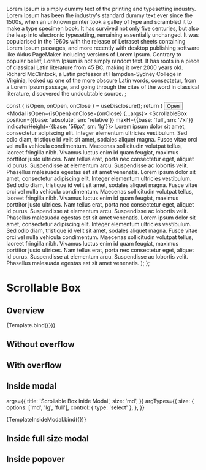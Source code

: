 

<Meta title="Layout/ScrollableBox" component={ScrollableBox} />

  Lorem Ipsum is simply dummy text of the printing and typesetting industry. Lorem Ipsum has been the industry's standard dummy text ever since the 1500s, when an unknown printer took a galley of type and scrambled it to make a type specimen book. It has survived not only five centuries, but also the leap into electronic typesetting, remaining essentially unchanged. It was popularised in the 1960s with the release of Letraset sheets containing Lorem Ipsum passages, and more recently with desktop publishing software like Aldus PageMaker including versions of Lorem Ipsum.
  Contrary to popular belief, Lorem Ipsum is not simply random text. It has roots in a piece of classical Latin literature from 45 BC, making it over 2000 years old. Richard McClintock, a Latin professor at Hampden-Sydney College in Virginia, looked up one of the more obscure Latin words, consectetur, from a Lorem Ipsum passage, and going through the cites of the word in classical literature, discovered the undoubtable source.
</ScrollableBox>;


  const { isOpen, onOpen, onClose } = useDisclosure();
  return (
      <Box>
      <Button onClick={onOpen}>Open</Button>
      <Modal isOpen={isOpen} onClose={onClose} {...args}>
      <ScrollableBox position={{base: 'absolute', sm: 'relative'}} maxH={{base: 'full', sm: '7xl'}} indicatorHeight={{base: '56px', sm: 'lg'}}>
      Lorem ipsum dolor sit amet, consectetur adipiscing elit. Integer
      elementum ultricies vestibulum. Sed odio diam, tristique id velit sit
      amet, sodales aliquet magna. Fusce vitae orci vel nulla vehicula
      condimentum. Maecenas sollicitudin volutpat tellus, laoreet fringilla
      nibh. Vivamus luctus enim id quam feugiat, maximus porttitor justo
      ultrices. Nam tellus erat, porta nec consectetur eget, aliquet id
      purus. Suspendisse at elementum arcu. Suspendisse ac lobortis velit.
      Phasellus malesuada egestas est sit amet venenatis.
      Lorem ipsum dolor sit amet, consectetur adipiscing elit. Integer
      elementum ultricies vestibulum. Sed odio diam, tristique id velit sit
      amet, sodales aliquet magna. Fusce vitae orci vel nulla vehicula
      condimentum. Maecenas sollicitudin volutpat tellus, laoreet fringilla
      nibh. Vivamus luctus enim id quam feugiat, maximus porttitor justo
      ultrices. Nam tellus erat, porta nec consectetur eget, aliquet id
      purus. Suspendisse at elementum arcu. Suspendisse ac lobortis velit.
      Phasellus malesuada egestas est sit amet venenatis.
      Lorem ipsum dolor sit amet, consectetur adipiscing elit. Integer
      elementum ultricies vestibulum. Sed odio diam, tristique id velit sit
      amet, sodales aliquet magna. Fusce vitae orci vel nulla vehicula
      condimentum. Maecenas sollicitudin volutpat tellus, laoreet fringilla
      nibh. Vivamus luctus enim id quam feugiat, maximus porttitor justo
      ultrices. Nam tellus erat, porta nec consectetur eget, aliquet id
      purus. Suspendisse at elementum arcu. Suspendisse ac lobortis velit.
      Phasellus malesuada egestas est sit amet venenatis.
      </ScrollableBox>
      </Modal>
      </Box>
      );
};


# Scrollable Box

## Overview

<Canvas>
  <Story
    name="ScrollableBox"
    args={{
      indicatorHeight: '10px',
      maxH: '100px'
    }}
  >
    {Template.bind({})}
  </Story>
</Canvas>

## Without overflow

## With overflow

## Inside modal

<Canvas>
<Story
name="ScrollableBoxInideModal"

args={{
title: 'Scrollable Box Inide Modal',
         size: 'md',
}}
argTypes={{
size: {
options: ['md', 'lg', 'full'],
         control: { type: 'select' },
      },
}}
>
{TemplateInsideModal.bind({})}
</Story>
</Canvas>

## Inside full size modal

## Inside popover
